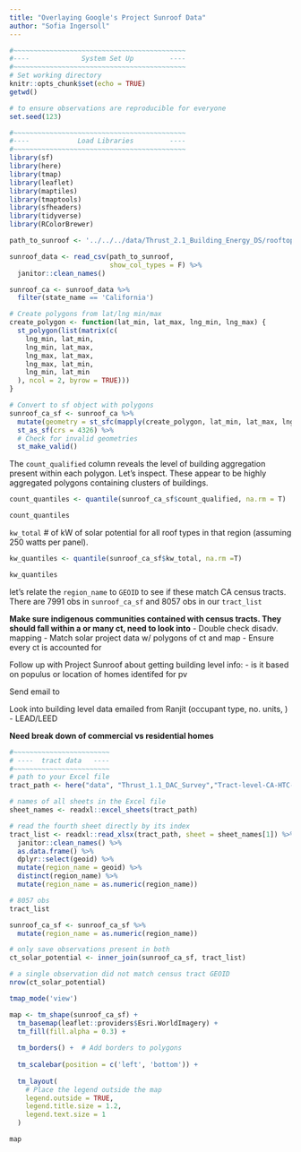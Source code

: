 ```yaml
---
title: "Overlaying Google's Project Sunroof Data"
author: "Sofia Ingersoll"
---
```


```r
#~~~~~~~~~~~~~~~~~~~~~~~~~~~~~~~~~~~~~~~~~~~
#----             System Set Up         ----
#~~~~~~~~~~~~~~~~~~~~~~~~~~~~~~~~~~~~~~~~~~~
# Set working directory 
knitr::opts_chunk$set(echo = TRUE)
getwd()

# to ensure observations are reproducible for everyone
set.seed(123)

#~~~~~~~~~~~~~~~~~~~~~~~~~~~~~~~~~~~~~~~~~~~
#----            Load Libraries         ----
#~~~~~~~~~~~~~~~~~~~~~~~~~~~~~~~~~~~~~~~~~~~
library(sf)
library(here)
library(tmap)
library(leaflet)
library(maptiles)
library(tmaptools)
library(sfheaders)
library(tidyverse)
library(RColorBrewer)
```

```r
path_to_sunroof <- '../../../data/Thrust_2.1_Building_Energy_DS/rooftop_solar_potential_data/project-sunroof-census_tract.csv'

sunroof_data <- read_csv(path_to_sunroof,
                         show_col_types = F) %>% 
  janitor::clean_names()

sunroof_ca <- sunroof_data %>% 
  filter(state_name == 'California')
```


```r
# Create polygons from lat/lng min/max
create_polygon <- function(lat_min, lat_max, lng_min, lng_max) {
  st_polygon(list(matrix(c(
    lng_min, lat_min,
    lng_min, lat_max,
    lng_max, lat_max,
    lng_max, lat_min,
    lng_min, lat_min
  ), ncol = 2, byrow = TRUE)))
}

# Convert to sf object with polygons
sunroof_ca_sf <- sunroof_ca %>%
  mutate(geometry = st_sfc(mapply(create_polygon, lat_min, lat_max, lng_min, lng_max, SIMPLIFY = FALSE))) %>%
  st_as_sf(crs = 4326) %>% 
  # Check for invalid geometries
  st_make_valid()
```

The `count_qualified` column reveals the level of building aggregation present within each polygon. Let's inspect.
These appear to be highly aggregated polygons containing clusters of buildings.
```r
count_quantiles <- quantile(sunroof_ca_sf$count_qualified, na.rm = T)

count_quantiles
```

`kw_total` # of kW of solar potential for all roof types in that region (assuming 250 watts per panel). 
```r
kw_quantiles <- quantile(sunroof_ca_sf$kw_total, na.rm =T)

kw_quantiles
```

let's relate the `region_name` to `GEOID` to see if these match CA census tracts. There are 7991 obs in `sunroof_ca_sf` and 8057 obs in our `tract_list`

**Make sure indigenous communities contained with census tracts. They should fall within a or many ct, need to look into**
- Double check disadv. mapping
- Match solar project data w/ polygons of ct and map
- Ensure every ct is accounted for

Follow up with Project Sunroof about getting building level info: 
- is it based on populus or location of homes identifed for pv

Send email to 

Look into building level data emailed from Ranjit (occupant type, no. units, )
- LEAD/LEED 

**Need break down of commercial vs residential homes**

```r
#~~~~~~~~~~~~~~~~~~~~~~~~
# ----  tract data   ----
#~~~~~~~~~~~~~~~~~~~~~~~~
# path to your Excel file
tract_path <- here("data", "Thrust_1.1_DAC_Survey","Tract-level-CA-HTC-Index-for-public-website-download-20190304.xlsx")

# names of all sheets in the Excel file
sheet_names <- readxl::excel_sheets(tract_path)

# read the fourth sheet directly by its index
tract_list <- readxl::read_xlsx(tract_path, sheet = sheet_names[1]) %>% 
  janitor::clean_names() %>%
  as.data.frame() %>% 
  dplyr::select(geoid) %>%   
  mutate(region_name = geoid) %>% 
  distinct(region_name) %>% 
  mutate(region_name = as.numeric(region_name))

# 8057 obs
tract_list

sunroof_ca_sf <- sunroof_ca_sf %>% 
  mutate(region_name = as.numeric(region_name))

# only save observations present in both
ct_solar_potential <- inner_join(sunroof_ca_sf, tract_list)

# a single observation did not match census tract GEOID
nrow(ct_solar_potential)
```



```r
tmap_mode('view')

map <- tm_shape(sunroof_ca_sf) +
  tm_basemap(leaflet::providers$Esri.WorldImagery) +
  tm_fill(fill.alpha = 0.3) +
  
  tm_borders() +  # Add borders to polygons
  
  tm_scalebar(position = c('left', 'bottom')) +
  
  tm_layout(
    # Place the legend outside the map
    legend.outside = TRUE, 
    legend.title.size = 1.2,
    legend.text.size = 1
  ) 

map
```



